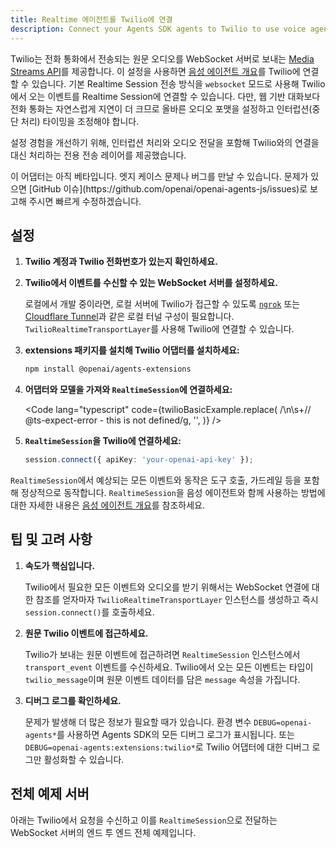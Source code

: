 ```yaml
---
title: Realtime 에이전트를 Twilio에 연결
description: Connect your Agents SDK agents to Twilio to use voice agents
---
```



Twilio는 전화 통화에서 전송되는 원문 오디오를 WebSocket 서버로 보내는 [Media Streams API](https://www.twilio.com/docs/voice/media-streams)를 제공합니다. 이 설정을 사용하면 [음성 에이전트 개요](/openai-agents-js/ko/guides/voice-agents)를 Twilio에 연결할 수 있습니다. 기본 Realtime Session 전송 방식을 `websocket` 모드로 사용해 Twilio에서 오는 이벤트를 Realtime Session에 연결할 수 있습니다. 다만, 웹 기반 대화보다 전화 통화는 자연스럽게 지연이 더 크므로 올바른 오디오 포맷을 설정하고 인터럽션(중단 처리) 타이밍을 조정해야 합니다.

설정 경험을 개선하기 위해, 인터럽션 처리와 오디오 전달을 포함해 Twilio와의 연결을 대신 처리하는 전용 전송 레이어를 제공했습니다.

<Aside type="caution">
  이 어댑터는 아직 베타입니다. 엣지 케이스 문제나 버그를 만날 수 있습니다.
  문제가 있으면 [GitHub
  이슈](https://github.com/openai/openai-agents-js/issues)로 보고해 주시면
  빠르게 수정하겠습니다.
</Aside>

## 설정

<Steps>

1. **Twilio 계정과 Twilio 전화번호가 있는지 확인하세요.**

2. **Twilio에서 이벤트를 수신할 수 있는 WebSocket 서버를 설정하세요.**

   로컬에서 개발 중이라면, 로컬 서버에 Twilio가 접근할 수 있도록
   [`ngrok`](https://ngrok.io/) 또는
   [Cloudflare Tunnel](https://developers.cloudflare.com/pages/how-to/preview-with-cloudflare-tunnel/)과 같은 로컬 터널 구성이 필요합니다. `TwilioRealtimeTransportLayer`를 사용해 Twilio에 연결할 수 있습니다.

3. **extensions 패키지를 설치해 Twilio 어댑터를 설치하세요:**

   ```bash
   npm install @openai/agents-extensions
   ```

4. **어댑터와 모델을 가져와 `RealtimeSession`에 연결하세요:**

   <Code
     lang="typescript"
     code={twilioBasicExample.replace(
       /\n\s+\/\/ @ts-expect-error - this is not defined/g,
       '',
     )}
   />

5. **`RealtimeSession`을 Twilio에 연결하세요:**

   ```typescript
   session.connect({ apiKey: 'your-openai-api-key' });
   ```

</Steps>

`RealtimeSession`에서 예상되는 모든 이벤트와 동작은 도구 호출, 가드레일 등을 포함해 정상적으로 동작합니다. `RealtimeSession`을 음성 에이전트와 함께 사용하는 방법에 대한 자세한 내용은 [음성 에이전트 개요](/openai-agents-js/ko/guides/voice-agents)를 참조하세요.

## 팁 및 고려 사항

1. **속도가 핵심입니다.**

   Twilio에서 필요한 모든 이벤트와 오디오를 받기 위해서는 WebSocket 연결에 대한 참조를 얻자마자 `TwilioRealtimeTransportLayer` 인스턴스를 생성하고 즉시 `session.connect()`를 호출하세요.

2. **원문 Twilio 이벤트에 접근하세요.**

   Twilio가 보내는 원문 이벤트에 접근하려면 `RealtimeSession` 인스턴스에서 `transport_event` 이벤트를 수신하세요. Twilio에서 오는 모든 이벤트는 타입이 `twilio_message`이며 원문 이벤트 데이터를 담은 `message` 속성을 가집니다.

3. **디버그 로그를 확인하세요.**

   문제가 발생해 더 많은 정보가 필요할 때가 있습니다. 환경 변수 `DEBUG=openai-agents*`를 사용하면 Agents SDK의 모든 디버그 로그가 표시됩니다. 또는 `DEBUG=openai-agents:extensions:twilio*`로 Twilio 어댑터에 대한 디버그 로그만 활성화할 수 있습니다.

## 전체 예제 서버

아래는 Twilio에서 요청을 수신하고 이를 `RealtimeSession`으로 전달하는 WebSocket 서버의 엔드 투 엔드 전체 예제입니다.

<Code
  lang="typescript"
  code={twilioServerExample}
  title="Fastify를 사용하는 예제 서버"
/>
